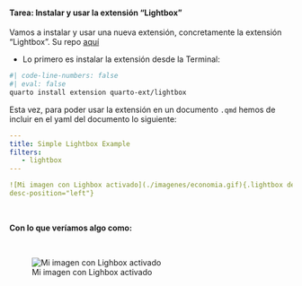 ::: {.callout-important icon="false"}
#### Tarea: Instalar y usar la extensión "Lightbox"

Vamos a instalar y usar una nueva extensión, concretamente la extensión "Lightbox". Su repo [aquí](https://github.com/quarto-ext/lightbox)

- Lo primero es instalar la extensión desde la Terminal:


```bash
#| code-line-numbers: false
#| eval: false
quarto install extension quarto-ext/lightbox
```


Esta vez, para poder usar la extensión en un documento `.qmd` hemos de incluir en el yaml del documento lo siguiente:

```yaml
---
title: Simple Lightbox Example
filters:
   - lightbox
---

![Mi imagen con Lighbox activado](./imagenes/economia.gif){.lightbox description="El logo-nano de la facultad de Economía de la Universtat de València"
desc-position="left"}
```

<br>

**Con lo que veríamos algo como:**

<br>


![Mi imagen con Lighbox activado](./imagenes/economia.gif){.lightbox description="El logo-nano de la facultad de Economía de la Universtat de València"
desc-position="left"}

:::



